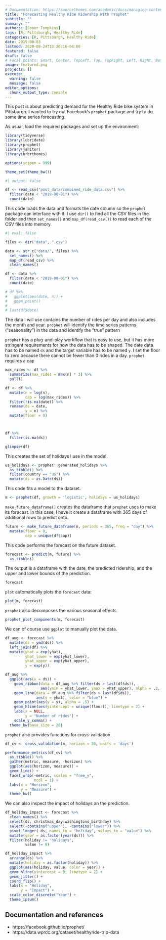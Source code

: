 ```yaml
---
# Documentation: https://sourcethemes.com/academic/docs/managing-content/
title: "Forecasting Healthy Ride Ridership With Prophet"
subtitle: ""
summary: ""
authors: [Conor Tompkins]
tags: [R, Pittsburgh, Healthy Ride]
categories: [R, Pittsburgh, Healthy Ride]
date: 2019-08-03
lastmod: 2020-08-24T13:20:16-04:00
featured: false
draft: false
# Focal points: Smart, Center, TopLeft, Top, TopRight, Left, Right, BottomLeft, Bottom, BottomRight.
image: featured.png
projects: []
execute:
  warning: false
  message: false
editor_options: 
  chunk_output_type: console
---
```


This post is about predicting demand for the Healthy Ride bike system in Pittsburgh. I wanted to try out Facebook's `prophet` package and try to do some time series forecasting.

As usual, load the required packages and set up the environment:

```r
library(tidyverse)
library(lubridate)
library(prophet)
library(janitor)
library(hrbrthemes)

options(scipen = 999)

theme_set(theme_bw())
```

```r
#| output: false

df <- read_csv("post_data/combined_ride_data.csv") %>%
  filter(date < "2019-08-01") %>% 
  count(date)
```

This code loads the data and formats the date column so the `prophet` package can interface with it. I use `dir()` to find all the CSV files in the folder and then `set_names()` and `map_df(read_csv())` to read each of the CSV files into memory.

```r
#| eval: false

files <- dir("data", ".csv")

data <- str_c("data/", files) %>% 
  set_names() %>% 
  map_df(read_csv) %>% 
  clean_names()

df <- data %>% 
  filter(date < "2019-08-01") %>% 
  count(date)

# df %>% 
#   ggplot(aes(date, n)) +
#   geom_point()
# 
# last(df$date)
```

The data I will use contains the number of rides per day and also includes the month and year. `prophet` will identify the time series patterns ("seasonality") in the data and identify the "true" pattern

`prophet` has a plug-and-play workflow that is easy to use, but it has more stringent requirements for how the data has to be shaped. The date data has to be named `ds` and the target variable has to be named `y`. I set the floor to zero because there cannot be fewer than 0 rides in a day. `prophet` requires a cap

```r
max_rides <- df %>% 
  summarize(max_rides = max(n) * 3) %>% 
  pull()

df <- df %>% 
  mutate(n = log(n),
         cap = log(max_rides)) %>% 
  filter(!is.na(date)) %>% 
  rename(ds = date,
         y = n) %>% 
  mutate(floor = 0)



df %>% 
  filter(is.na(ds))
```

```r
glimpse(df)
```

This creates the set of holidays I use in the model.

```r
us_holidays <- prophet::generated_holidays %>% 
  as_tibble() %>% 
  filter(country == "US") %>% 
  mutate(ds = as.Date(ds))
```

This code fits a model to the dataset.

```r
m <- prophet(df, growth = 'logistic', holidays = us_holidays)
```

`make_future_dataframe()` creates the dataframe that `prophet` uses to make its forecast. In this case, I have it create a dataframe with 365 days of additional rows to predict onto.

```r
future <- make_future_dataframe(m, periods = 365, freq = "day") %>% 
  mutate(floor = 0,
         cap = unique(df$cap))
```

This code performs the forecast on the future dataset.

```r
forecast <- predict(m, future) %>% 
  as_tibble()
```

The output is a dataframe with the date, the predicted ridership, and the upper and lower bounds of the prediction.

```r
forecast
```

`plot` automatically plots the `forecast` data:

```r
plot(m, forecast)
```

`prophet` also decomposes the various seasonal effects.

```r
prophet_plot_components(m, forecast)
```

We can of course use `ggplot` to manually plot the data.

```r
df_aug <- forecast %>% 
  mutate(ds = ymd(ds)) %>% 
  left_join(df) %>% 
  mutate(yhat = exp(yhat),
         yhat_lower = exp(yhat_lower),
         yhat_upper = exp(yhat_upper),
         y = exp(y))

df_aug %>% 
  ggplot(aes(x = ds)) +
    geom_ribbon(data = df_aug %>% filter(ds > last(df$ds)), 
                aes(ymin = yhat_lower, ymax = yhat_upper), alpha = .2, fill = "blue") +
    geom_line(data = df_aug %>% filter(ds > last(df$ds)), 
              aes(y = yhat), color = "blue") +
    geom_point(aes(y = y), alpha = .5) +
    geom_hline(aes(yintercept = unique(floor)), linetype = 2) +
    labs(x = NULL,
         y = "Number of rides") +
    scale_y_comma() +
  theme_bw(base_size = 20)
```

`prophet` also provides functions for cross-validation.

```r
df_cv <- cross_validation(m, horizon = 30, units = 'days')

performance_metrics(df_cv) %>% 
  as_tibble() %>% 
  gather(metric, measure, -horizon) %>% 
  ggplot(aes(horizon, measure)) +
  geom_line() +
  facet_wrap(~metric, scales = "free_y",
             ncol = 1) +
  labs(x = "Horizon",
       y = "Measure") +
  theme_bw()
```

We can also inspect the impact of holidays on the prediction.

```r
df_holiday_impact <- forecast %>% 
  clean_names() %>% 
  select(ds, christmas_day:washingtons_birthday) %>% 
  select(-contains("upper"), -contains("lower")) %>% 
  pivot_longer(-ds, names_to = "holiday", values_to = "value") %>% 
  mutate(year = as.factor(year(ds))) %>% 
  filter(holiday != "holidays",
         value != 0)

df_holiday_impact %>% 
  arrange(ds) %>% 
  mutate(holiday = as.factor(holiday)) %>% 
  ggplot(aes(holiday, value, color = year)) +
  geom_hline(yintercept = 0, linetype = 2) +
  geom_jitter() +
  coord_flip() +
  labs(x = "Holiday",
       y = "Impact") +
  scale_color_discrete("Year") +
  theme_ipsum()
```

## Documentation and references

-   https://facebook.github.io/prophet/
-   https://data.wprdc.org/dataset/healthyride-trip-data

